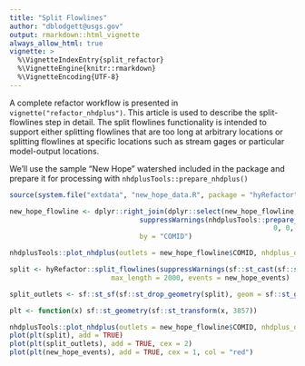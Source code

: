 ```yaml
---
title: "Split Flowlines"
author: "dblodgett@usgs.gov"
output: rmarkdown::html_vignette
always_allow_html: true
vignette: >
  %\VignetteIndexEntry{split_refactor}
  %\VignetteEngine{knitr::rmarkdown}
  %\VignetteEncoding{UTF-8}
---
```


A complete refactor workflow is presented in `vignette("refactor_nhdplus")`. This article is used to describe the split-flowlines step in detail. The split flowlines functionality is intended to support either splitting flowlines that are too long at arbitrary locations or splitting flowlines at specific locations such as stream gages or particular model-output locations.

We'll use the sample "New Hope" watershed included in the package and prepare it for processing with `nhdplusTools::prepare_nhdplus()`

```r
source(system.file("extdata", "new_hope_data.R", package = "hyRefactor"))

new_hope_flowline <- dplyr::right_join(dplyr::select(new_hope_flowline, COMID, REACHCODE, FromMeas, ToMeas), 
                                suppressWarnings(nhdplusTools::prepare_nhdplus(new_hope_flowline, 
                                                                 0, 0, 0, FALSE, warn = FALSE)), 
                                by = "COMID")

nhdplusTools::plot_nhdplus(outlets = new_hope_flowline$COMID, nhdplus_data = file.path(extdata, "new_hope.gpkg"), flowline_only = TRUE)

```



```r
split <- hyRefactor::split_flowlines(suppressWarnings(sf::st_cast(sf::st_transform(new_hope_flowline, 5070), "LINESTRING")), 
                         max_length = 2000, events = new_hope_events)

split_outlets <- sf::st_sf(sf::st_drop_geometry(split), geom = sf::st_geometry(nhdplusTools::get_node(split, position = "end")))

plt <- function(x) sf::st_geometry(sf::st_transform(x, 3857))

nhdplusTools::plot_nhdplus(outlets = new_hope_flowline$COMID, nhdplus_data = file.path(extdata, "new_hope.gpkg"), flowline_only = TRUE)
plot(plt(split), add = TRUE)
plot(plt(split_outlets), add = TRUE, cex = 2)
plot(plt(new_hope_events), add = TRUE, cex = 1, col = "red")

```